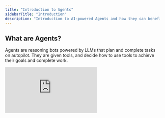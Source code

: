 ```yaml
---
title: "Introduction to Agents"
sidebarTitle: "Introduction"
description: "Introduction to AI-powered Agents and how they can benefit your workforce!"
---
```


## What are Agents?

Agents are reasoning bots powered by LLMs that plan and complete tasks on autopilot. They are given tools, and decide how to use tools to achieve their goals and complete work.


<div
  style={{
    width: '100%',
    position: 'relative',
    paddingTop: '56.25%',
  }}>
  <iframe
    src="https://cdn.embedly.com/widgets/media.html?src=https%3A%2F%2Ffast.wistia.net%2Fembed%2Fiframe%2F8015gnxsr6&display_name=Wistia%2C+Inc.&url=https%3A%2F%2Frelevanceai.wistia.com%2Fmedias%2F8015gnxsr6&image=https%3A%2F%2Fembed-ssl.wistia.com%2Fdeliveries%2F1e4f3292ee5edc1cfaa4f54efdd41365.jpg%3Fimage_crop_resized%3D960x540&key=96f1f04c5f4143bcb0f2e68c87d65feb&type=text%2Fhtml&schema=wistia"
    frameBorder="0"
    style={{
      position: 'absolute',
      top: 0,left: 0, width: '100%', height: '100%',
      border: '3px solid #5E43CE',
      borderRadius: '10px',
    }}/>
</div>

## Get started with agents

There are a few ways you can get started with building your own agents:

<CardGroup cols={2}>
  <Card title="Agent Templates" icon="robot" iconType="solid" href="/agent/agent-templates">
    You can use one of our existing agent templates which have been created by domain experts in our own team. Modifying an agent is often easier than creating one from scratch (our help docs aim to reduce that gap).
  </Card>
  <Card title="Start from Scratch" icon="circle-play" iconType="solid" href="/agent/agent-configurationt">
    You can build an agent entirely from scratch. Our agent quickstart guide will get you familiar with all the building blocks that make up building out your agents and multi-agent teams.
  </Card>
</CardGroup>

## Your AI Agent Workforce

<Steps>
  <Step title="Scales to meet demand">
    You can scale agents and multi-agent teams up and down to meet demand. Many of our customers experience seasonal fluctuations in demand, with some time periods or regions requiring more support than others (E.g. Education, hospitality and finance industries).
  </Step>
  <Step title="Increases engagement">
    You can use agents to automate repetitive time-consuming tasks, so that your human employees can be freed up to do more engaging work. Our sales customers love that they can spend more time on customer meetings and closing deals instead of spending so much time qualifying leads. Their BDR agent frees let them move most of there efforts further down the funnel.
  </Step>
  <Step title="Learns from experience">
    If your agent cannot answer a question it has been asked by a customer, it can loop in a sales rep or a manager via your preferred communications tool (email, instant chat etc), and store the answer for future use. We send our "I don't know" escalation into a Slack channel. Anyone in our team can just click on the link in there, come into Relevance and give it an answer. Our agent will then rephrase that and answer our customer. You can also insert it into an FAQ knowledge base if you want.
  </Step>
  <Step title="Can work autonomously or on co-pilot">
    Agents on our platform can complete work end-to-end without you needing to be involved at all. For example, we have an agent that checks for new public tools that have been released on our platform every weekday at 9am, and then produces tool explainer webpages and uploads them to Webflow without needing our input at all. The best use-cases for autopilot agents are those that are low-risk (nothing terrible will happen if something goes wrong).
  </Step>
  <Step title="Adaptive and non-deterministic">
    Agents do not have to respond to tasks in the exact same way ever time like traditional software solutions. They have the ability to choose the most appropriate way to respond on a case-by-case basis. E.g. A customer support agent might be asked to help a customer resolve a billing issue on one day, or to troubleshoot a technical bug on another day.
  </Step>
</Steps>

## FAQs

<AccordionGroup>
  <Accordion title="When should you use an agent?">
    AI Agents are especially well-suited for repetitive tasks that your human workforce do not want to do. For example, many Sales teams spend a huge amount of time qualifying leads when they could instead focus on more interesting work further down the funnel, like closing deals.
  </Accordion>

  <Accordion title="When should you NOT use an agent?">
    One-off tasks: Building a highly-skilled agent takes a lot of work. If you can’t be sure that the agent you want to build will become a valued part of your team on an ongoing basis, it’s better to direct your energy and resources elsewhere.
  </Accordion>

  <Accordion title="Who should build agents?">
    Domain experts: We believe that the best person for building out agent team members, are the human team members who are currently doing the work you want to delegate to your agent. Remember that the aim isn’t to replace your human team, but to delegate the repetitive, time-consuming tasks that prevent them from focusing on the work they are most fulfilled by.

    For example, an expert sales rep would be the best person to build an agent to qualify leads for them using the tools that their company use on a daily basis. Once the agent is working to their expert standards, they can then focus on stages later on in the funnel, like closing deals (being much more responsive to customer needs).
  </Accordion>
</AccordionGroup>